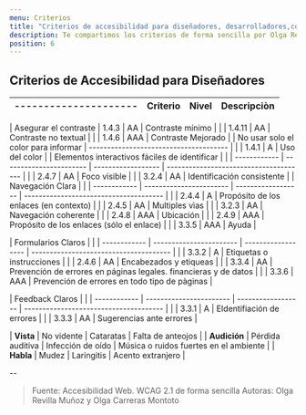 ```yaml
---
menu: Criterios
title: "Criterios de accesibilidad para diseñadores, desarrolladores,contenidos"
description: Te compartimos los criterios de forma sencilla por Olga Revilla y Olga.
position: 6
---
```


## Criterios de Accesibilidad para Diseñadores

| --------------------- | Criterio | Nivel | Descripciòn                                                        |
| ------------ | ----------------------- | ------------------ | --------------------------------------          |

| Asegurar el contraste | 1.4.3    |  AA   |  Contraste mínimo                                                  |
|                       | 1.4.11   |  AA   |  Contraste no textual                                              |
|                       | 1.4.6    |  AAA  |  Contraste Mejorado                                                |
| No usar solo el color para informar | --------------------------------------                                  |
|                       | 1.4.1    |   A   |  Uso del color                                                     |
| Elementos interactivos fáciles de identificar |                                                               |
| ------------ | ----------------------- | ------------------ | --------------------------------------          |
|                       | 2.4.7    |  AA   |  Foco visible                                                      |
|                       | 3.2.4    |  AA   |  Identificación consistente                                        |
| Navegación Clara |                                                                                            |
| ------------ | ----------------------- | ------------------ | --------------------------------------          |
|                       | 2.4.4    |  A    |  Propósito de los enlaces (en contexto)                            |
|                       | 2.4.5    |  AA   |  Multiples vìas                                                    |
|                       | 3.2.3    |  AA   |  Navegación coherente                                              |
|                       | 2.4.8    |  AAA  |  Ubicación                                                         |
|                       | 2.4.9    |  AAA  |  Propósito de los enlaces (sólo el enlace)                         |
|                       | 3.3.5    |  AAA  |  Ayuda                                                             |

| Formularios Claros |                                                                                          |
| ------------ | ----------------------- | ------------------ | --------------------------------------          |
|                       | 3.3.2    |  A    |  Etiquetas o instrucciones                                         |
|                       | 2.4.6    |  AA   |  Encabezados y etiqueas                                            |
|                       | 3.3.4    |  AA   |  Prevención de errores en páginas legales. financieras y de datos  |
|                       | 3.3.6    |  AAA  |  Prevención de errores en todo tipo de pàginas                     |
     
| Feedback Claros |                                                                                             |
| ------------ | ----------------------- | ------------------ | --------------------------------------          |
|                       | 3.3.1    |  A    |  EIdentifiación de errores                                         |
|                       | 3.3.3    |  AA   |  Sugerencias ante  errores                                         |


| **Vista**    | No vidente              | Cataratas          | Falta de anteojos                      |
| **Audición** | Pérdida auditiva        | Infección de oído  | Música o ruidos fuertes en el ambiente |
| **Habla**    | Mudez                   | Laringitis         | Acento extranjero                      |







--

> Fuente: Accesibilidad Web. WCAG 2.1 de forma sencilla
Autoras: Olga Revilla Muñoz y Olga Carreras Montoto
